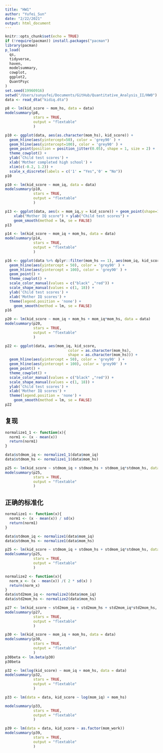 ```yaml
---
title: "HW1"
author: "Yufei_Sun"
date: "2/22/2021"
output: html_document
---
```


```r
knitr::opts_chunk$set(echo = TRUE)
if (!require(pacman)) install.packages("pacman")
library(pacman)
p_load(
  qs,
  tidyverse,
  haven,
  modelsummary,
  cowplot,
  ggplot2,
  QuantPsyc
)
set.seed(19960916)
setwd("/Users/sunyufei/Documents/GitHub/Quantitative_Analysis_II/HW0")
data <- read_dta("kidiq.dta")
```

```R
p8 <- lm(kid_score ~ mom_hs, data = data)
modelsummary(p8,
             stars = TRUE,
             output = "flextable"
             )
```

```R
p10 <- ggplot(data, aes(as.character(mom_hs), kid_score)) +
  geom_hline(aes(yintercept=50), color = 'grey90' ) +
  geom_hline(aes(yintercept=100), color = 'grey90' ) +
  geom_point(position = position_jitter(0.05), shape = 1, size = 2) +
  theme_cowplot() +
  ylab('Child test scores') +
  xlab('Mother completed high school') +
  xlim(c(-0.2, 1.2)) +
  scale_x_discrete(labels = c('1' = "Yes",'0' = "No"))
p10
```

```R
p10 <- lm(kid_score ~ mom_iq, data = data)
modelsummary(p10,
             stars = TRUE,
             output = "flextable"
             )
```

```R
p13 <- ggplot(data, aes(x = mom_iq,y = kid_score)) + geom_point(shape=18) +
    xlab("Mother IQ score") + ylab("Child test scores") + 
    geom_smooth(method = lm, se = FALSE)
p13
```

```R
p14 <- lm(kid_score ~ mom_iq + mom_hs, data = data)
modelsummary(p14,
             stars = TRUE,
             output = "flextable"
             )
```

```R
p16 <- ggplot(data %>% dplyr::filter(mom_hs == 1), aes(mom_iq, kid_score)) +
  geom_hline(aes(yintercept = 50), color = 'grey90' ) +
  geom_hline(aes(yintercept = 100), color = 'grey90' ) +
  geom_point() + 
  theme_cowplot() +
  scale_color_manual(values = c("black" ,"red")) +
  scale_shape_manual(values = c(1, 18)) +
  ylab('Child test scores') +
  xlab('Mother IQ scores') +
  theme(legend.position = 'none') +
    geom_smooth(method = lm, se = FALSE)
p16
```

```R
p20 <- lm(kid_score ~ mom_iq + mom_hs + mom_iq*mom_hs, data = data)
modelsummary(p20,
             stars = TRUE,
             output = "flextable"
             )
```

```R
p22 <- ggplot(data, aes(mom_iq, kid_score, 
                             color = as.character(mom_hs),
                             shape = as.character(mom_hs))) +
  geom_hline(aes(yintercept = 50), color = 'grey90' ) +
  geom_hline(aes(yintercept = 100), color = 'grey90' ) +
  geom_point() + 
  theme_cowplot() +
  scale_color_manual(values = c("black" ,"red")) +
  scale_shape_manual(values = c(1, 18)) +
  ylab('Child test scores') +
  xlab('Mother IQ scores') +
  theme(legend.position = 'none') +
    geom_smooth(method = lm, se = FALSE)
p22
```
## 复现
```R
normalize1_1 <- function(x){
  norm1 <- (x - mean(x))
  return(norm1)
}

data$stdmom_iq <- normalize1_1(data$mom_iq)
data$stdmom_hs <- normalize1_1(data$mom_hs)

p25 <- lm(kid_score ~ stdmom_iq + stdmom_hs + stdmom_iq*stdmom_hs, data = data)
modelsummary(p25,
             stars = TRUE,
             output = "flextable"
             )
```

## 正确的标准化
```R
normalize1 <- function(x){
  norm1 <- (x - mean(x)) / sd(x)
  return(norm1)
}

data$stdmom_iq <- normalize1(data$mom_iq)
data$stdmom_hs <- normalize1(data$mom_hs)

p25 <- lm(kid_score ~ stdmom_iq + stdmom_hs + stdmom_iq*stdmom_hs, data = data)
modelsummary(p25,
             stars = TRUE,
             output = "flextable"
             )
```

```R
normalize2 <- function(x){
  norm_x <- (x - mean(x)) /( 2 * sd(x) )
  return(norm_x)
}
data$std2mom_iq <- normalize2(data$mom_iq)
data$std2mom_hs <- normalize2(data$mom_hs)

p27 <- lm(kid_score ~ std2mom_iq + std2mom_hs + std2mom_iq*std2mom_hs, data = data)
modelsummary(p27,
             stars = TRUE,
             output = "flextable"
             )
```

```R
p30 <- lm(kid_score ~ mom_iq + mom_hs, data = data)
modelsummary(p30,
             stars = TRUE,
             output = "flextable"
             )
p30beta <- lm.beta(p30)
p30beta
```

```R
p32 <- lm(log(kid_score) ~ mom_iq + mom_hs, data = data)
modelsummary(p32,
             stars = TRUE,
             output = "flextable"
             )
```

```R
p33 <- lm(data = data, kid_score ~ log(mom_iq) + mom_hs)

modelsummary(p33,
             stars = TRUE,
             output = "flextable"
             )
```

```R
p39 <- lm(data = data, kid_score ~ as.factor(mom_work))
modelsummary(p39,
             stars = TRUE,
             output = "flextable"
             )
```


